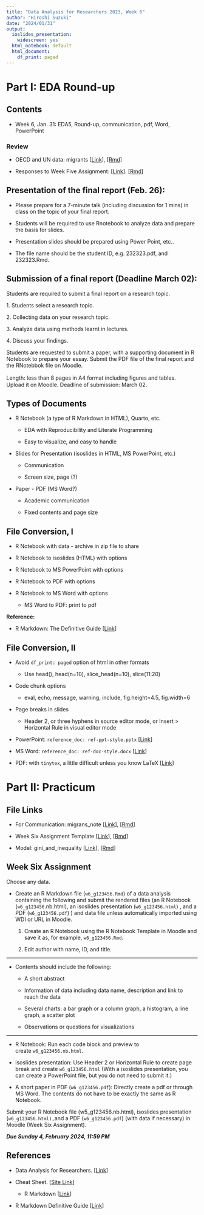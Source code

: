 ```yaml
---
title: "Data Analysis for Researchers 2023, Week 6"
author: "Hiroshi Suzuki"
date: "2024/01/31"
output:
  ioslides_presentation:
    widescreen: yes
  html_notebook: default
  html_document:
    df_print: paged
---
```


# Part I: EDA Round-up

## Contents

-   Week 6, Jan. 31: EDA5, Round-up, communication, pdf, Word, PowerPoint

### Review

-   OECD and UN data: migrants [[Link](https://ds-sl.github.io/intro2r/da4r/migrants.nb.html)], [[Rmd](https://github.com/ds-sl/intro2r/blob/main/docs/da4r/migrants.Rmd)]

-   Responses to Week Five Assignment: [[Link](https://ds-sl.github.io/intro2r/da4r/w5a_response.nb.html)]. [[Rmd](https://github.com/ds-sl/intro2r/blob/main/docs/da4r/w5a_response.Rmd)]

## Presentation of the final report (Feb. 26):

-   Please prepare for a 7-minute talk (including discussion for 1 mins) in class on the topic of your final report. 

-   Students will be required to use Rnotebook to analyze data and prepare the basis for slides. 

-   Presentation slides should be prepared using Power Point, etc.. 

-   The file name should be the student ID, e.g. 232323.pdf, and 232323.Rmd.

## Submission of a final report (Deadline March 02):

Students are required to submit a final report on a research topic.

1\. Students select a research topic.

2\. Collecting data on your research topic.

3\. Analyze data using methods learnt in lectures.

4\. Discuss your findings.

Students are requested to submit a paper, with a supporting document in R Notebook to prepare your essay. Submit the PDF file of the final report and the RNotebbok file on Moodle.

Length: less than 8 pages in A4 format including figures and tables.　Upload it on Moodle. Deadline of submission: March 02.

## Types of Documents

-   R Notebook (a type of R Markdown in HTML), Quarto, etc.

    -   EDA with Reproducibility and Literate Programming

    -   Easy to visualize, and easy to handle

-   Slides for Presentation (isoslides in HTML, MS PowerPoint, etc.)

    -   Communication

    -   Screen size, page (?)

-   Paper - PDF (MS Word?)

    -   Academic communication

    -   Fixed contents and page size

## File Conversion, I

-   R Notebook with data - archive in zip file to share

-   R Notebook to isoslides (HTML) with options

-   R Notebook to MS PowerPoint with options

-   R Notebook to PDF with options

-   R Notebook to MS Word with options

    -   MS Word to PDF: print to pdf

**Reference:**

-   R Markdown: The Definitive Guide [[Link](https://bookdown.org/yihui/rmarkdown/)]

## File Conversion, II

-   Avoid `df_print: paged` option of html in other formats

    -   Use head(), head(n=10), slice_head(n=10), slice(11:20)

-   Code chunk options

    -   eval, echo, message, warning, include, fig.height=4.5, fig.width=6

-   Page breaks in slides

    -   Header 2, or three hyphens in source editor mode, or Insert \> Horizontal Rule in visual editor mode

-   PowerPoint: `reference_doc: ref-ppt-style.pptx` [[Link](https://bookdown.org/yihui/rmarkdown/powerpoint-presentation.html)]

-   MS Word: `reference_doc: ref-doc-style.docx` [[Link](https://bookdown.org/yihui/rmarkdown/word-document.html)]

-   PDF: with `tinytex`, a little difficult unless you know LaTeX [[Link](https://bookdown.org/yihui/rmarkdown/pdf-document.html)]

# Part II: Practicum

## File Links

-   For Communication: migrans_note [[Link](https://ds-sl.github.io/intro2r/da4r/migrants_note.nb.html)], [[Rmd](https://github.com/ds-sl/intro2r/blob/main/docs/da4r/migrants_note.Rmd)]

-   Week Six Assignment Template [[Link](https://ds-sl.github.io/intro2r/da4r/w6_assignment_template.nb.html)], [[Rmd](https://github.com/ds-sl/intro2r/blob/main/docs/da4r/w6_assignment_template.Rmd)]

-   Model: gini_and_inequality [[Link](https://ds-sl.github.io/intro2r/da4r/gini_and_inequality.nb.html)], [[Rmd](https://github.com/ds-sl/intro2r/blob/main/docs/da4r/gini_and_inequality.Rmd)]

## Week Six Assignment

Choose any data.

-   Create an R Markdown file (`w6_g123456.Rmd`) of a data analysis containing the following and submit the rendered files (an R Notebook (`w6_g123456`.nb.html), an isoslides presentation (`w6_g123456.html`) , and a PDF (`w6_g123456.pdf`) ) and data file unless automatically imported using WDI or URL in Moodle.

    1.  Create an R Notebook using the R Notebook Template in Moodle and save it as, for example, `w6_g123456.Rmd`.

    2.  Edit author with name, ID, and title.

------------------------------------------------------------------------

-   Contents should include the following:

    -   A short abstract

    -   Information of data including data name, description and link to reach the data

    -   Several charts: a bar graph or a column graph, a histogram, a line graph, a scatter plot

    -   Observations or questions for visualizations

------------------------------------------------------------------------

-   R Notebook: Run each code block and preview to create `w6_g123456.nb.html`.

-   isoslides presentation: Use Header 2 or Horizontal Rule to create page break and create `w6_g123456.html` (With a isoslides presentation, you can create a PowerPoint file, but you do not need to submit it.)

-   A short paper in PDF (`w6_g123456.pdf`): Directly create a pdf or through MS Word. The contents do not have to be exactly the same as R Notebook.

Submit your R Notebook file (w5_g123456.nb.html), isoslides presentation (`w6_g123456.html),`and a PDF (`w6_g123456.pdf`) (with data if necessary) in Moodle (Week Six Assignment).

***Due Sunday 4, February 2024, 11:59 PM***

## References

-   Data Analysis for Researchers. [[Link](https://icu-hsuzuki.github.io/da4r/)]

-   Cheat Sheet. [[Site Link](https://rstudio.github.io/cheatsheets/)]

    -   R Markdown [[Link](https://rstudio.github.io/cheatsheets/html/rmarkdown.html)]

-   R Markdown Definitive Guide [[Link](https://bookdown.org/yihui/rmarkdown/)]
